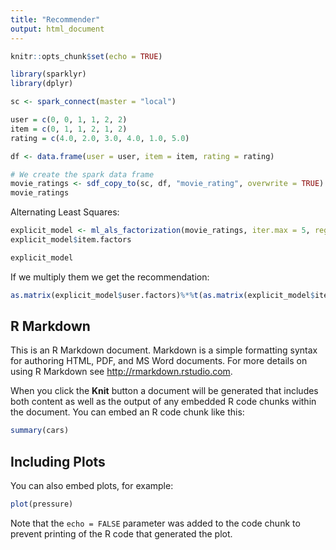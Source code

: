 ```yaml
---
title: "Recommender"
output: html_document
---
```


```r
knitr::opts_chunk$set(echo = TRUE)
```


```r
library(sparklyr)
library(dplyr)
```

```r
sc <- spark_connect(master = "local")

user = c(0, 0, 1, 1, 2, 2)
item = c(0, 1, 1, 2, 1, 2)
rating = c(4.0, 2.0, 3.0, 4.0, 1.0, 5.0)

df <- data.frame(user = user, item = item, rating = rating)

# We create the spark data frame
movie_ratings <- sdf_copy_to(sc, df, "movie_rating", overwrite = TRUE)
movie_ratings

```

Alternating Least Squares:
```r
explicit_model <- ml_als_factorization(movie_ratings, iter.max = 5, regularization.parameter = 0.01)
explicit_model$item.factors

explicit_model
```
If we multiply them we get the recommendation:

```r
as.matrix(explicit_model$user.factors)%*%t(as.matrix(explicit_model$item.factors))
```

## R Markdown

This is an R Markdown document. Markdown is a simple formatting syntax for authoring HTML, PDF, and MS Word documents. For more details on using R Markdown see <http://rmarkdown.rstudio.com>.

When you click the **Knit** button a document will be generated that includes both content as well as the output of any embedded R code chunks within the document. You can embed an R code chunk like this:

```r
summary(cars)
```

## Including Plots

You can also embed plots, for example:

```r
plot(pressure)
```

Note that the `echo = FALSE` parameter was added to the code chunk to prevent printing of the R code that generated the plot.
